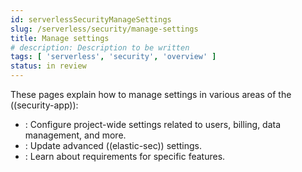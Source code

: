 ```yaml
---
id: serverlessSecurityManageSettings
slug: /serverless/security/manage-settings
title: Manage settings
# description: Description to be written
tags: [ 'serverless', 'security', 'overview' ]
status: in review
---
```


<DocBadge template="technical preview" />
These pages explain how to manage settings in various areas of the ((security-app)):

* <DocLink id="serverlessSecurityProjectSettings" />: Configure project-wide settings related to users, billing, data management, and more.
* <DocLink id="serverlessSecurityAdvancedSettings" />: Update advanced ((elastic-sec)) settings.
* <DocLink id="serverlessSecuritySecRequirements" />: Learn about requirements for specific features.
